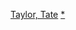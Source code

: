 {{navbox
|name = 泰特·泰勒
|title = [[塔特·泰勒]]執導電影
|state = {{{state|autocollapse}}}
|listclass = hlist
|list1=
* 《{{link-en|Chicken Party|Chicken Party}}》（2003）
* 《{{link-en|當我們又在一起|Pretty Ugly People}}》（2008）
* 《[[相助]]》（2011）
* 《{{link-en|激樂人心|Get on Up (film)}}》（2014）
* 《[[列車上的女孩 (2016年電影)|列車上的女孩]]》（2016）
* 《[[恐怖大媽]]》（2019）
* 《[[頭號殺姬Ava]]》（2020）
* 《{{link-en|老娘演很大|Breaking News in Yuba County}}》（2021）
}}<noinclude>
{{collapsible option}}
[[Category:美国电影导演模板|Taylor, Tate]]
[[Category:塔特·泰勒電影|*]]
</noinclude>